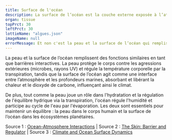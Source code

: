 ---
title: Surface de l'océan
description: La surface de l’océan est la couche externe exposée à l’atmosphère, jouant un rôle clé dans les échanges de chaleur, de gaz et d’humidité, et influençant les phénomènes climatiques globaux.
organ: tissue
topPrct: 30
leftPrct: 30
lottieName: "algues.json"
imageName: null
errorMessage: Et non c'est la peau et la surface de l’océan qui remplissent des fonctions similaires.
---
La peau et la surface de l’océan remplissent des fonctions similaires en tant que barrières interactives. La peau protège le corps contre les agressions extérieures (microbes, rayons UV) et régule la température corporelle par la transpiration, tandis que la surface de l’océan agit comme une interface entre l’atmosphère et les profondeurs marines, absorbant et libérant la chaleur et le dioxyde de carbone, influençant ainsi le climat.

De plus, tout comme la peau joue un rôle dans l'hydratation et la régulation de l'équilibre hydrique via la transpiration, l'océan régule l'humidité et participe au cycle de l'eau par l'évaporation. Les deux sont essentiels pour maintenir un équilibre : la peau dans le corps humain et la surface de l’océan dans les écosystèmes planétaires.

Source 1 : [Ocean-Atmosphere Interactions](https://earthobservatory.nasa.gov) | Source 2 : [The Skin: Barrier and Regulator](https://www.ncbi.nlm.nih.gov) | Source 3 : [Climate and Ocean Surface Dynamics](https://www.ipcc.ch)
